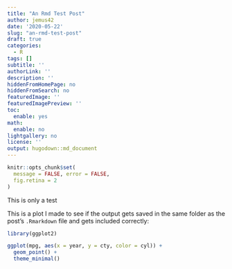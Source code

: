 ```yaml
---
title: "An Rmd Test Post"
author: jemus42
date: '2020-05-22'
slug: "an-rmd-test-post"
draft: true
categories:
  - R
tags: []
subtitle: ''
authorLink: ''
description: ''
hiddenFromHomePage: no
hiddenFromSearch: no
featuredImage: ''
featuredImagePreview: ''
toc:
  enable: yes
math:
  enable: no
lightgallery: no
license: ''
output: hugodown::md_document
---
```


```r
knitr::opts_chunk$set(
  message = FALSE, error = FALSE,
  fig.retina = 2
)
```

This is only a test

<!--more-->

This is a plot I made to see if the output gets saved in the same folder as the post's `.Rmarkdown` file and gets included correctly:

```r
library(ggplot2)

ggplot(mpg, aes(x = year, y = cty, color = cyl)) +
  geom_point() +
  theme_minimal()
```

